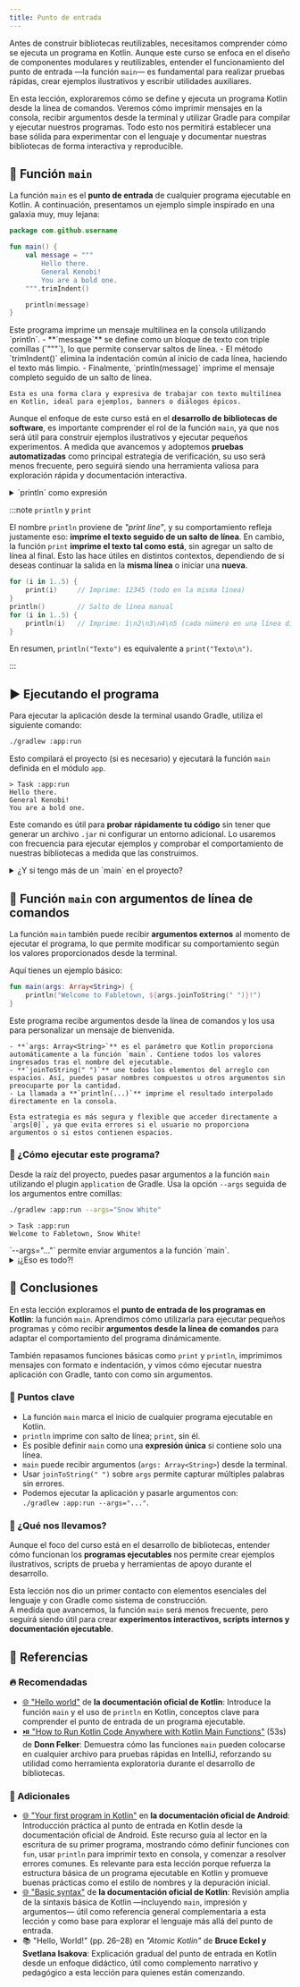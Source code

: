 ```yaml
---
title: Punto de entrada
---
```


<ReadingTime />

Antes de construir bibliotecas reutilizables, necesitamos comprender cómo se ejecuta un programa en Kotlin. Aunque este curso se enfoca en el diseño de componentes modulares y reutilizables, entender el funcionamiento del punto de entrada —la función `main`— es fundamental para realizar pruebas rápidas, crear ejemplos ilustrativos y escribir utilidades auxiliares.

En esta lección, exploraremos cómo se define y ejecuta un programa Kotlin desde la línea de comandos. Veremos cómo imprimir mensajes en la consola, recibir argumentos desde la terminal y utilizar Gradle para compilar y ejecutar nuestros programas.
Todo esto nos permitirá establecer una base sólida para experimentar con el lenguaje y documentar nuestras bibliotecas de forma interactiva y reproducible.

## 🚪 Función `main`

La función `main` es el **punto de entrada** de cualquier programa ejecutable en Kotlin. A continuación, presentamos un ejemplo simple inspirado en una galaxia muy, muy lejana:

```kotlin showLineNumbers title="Función main con mensaje multilínea (app/src/main/kotlin/com/github/username/app.kt)"
package com.github.username

fun main() {
    val message = """
        Hello there.
        General Kenobi!
        You are a bold one.
    """.trimIndent()

    println(message)
}
```

<Explanation>
    Este programa imprime un mensaje multilínea en la consola utilizando `println`.  
    - **`message`** se define como un bloque de texto con triple comillas (`"""`), lo que permite conservar saltos de línea.  
    - El método `trimIndent()` elimina la indentación común al inicio de cada línea, haciendo el texto más limpio.  
    - Finalmente, `println(message)` imprime el mensaje completo seguido de un salto de línea.  

    Esta es una forma clara y expresiva de trabajar con texto multilínea en Kotlin, ideal para ejemplos, banners o diálogos épicos.
</Explanation>

Aunque el enfoque de este curso está en el **desarrollo de bibliotecas de software**, es importante comprender el rol de la función `main`, ya que nos será útil para construir ejemplos ilustrativos y ejecutar pequeños experimentos.
A medida que avancemos y adoptemos **pruebas automatizadas** como principal estrategia de verificación, su uso será menos frecuente, pero seguirá siendo una herramienta valiosa para exploración rápida y documentación interactiva.

<details>
    <summary>`println` como expresión</summary>

    En Kotlin, `println` es una función que devuelve un valor de tipo `Unit`, lo que significa que puede usarse como **una expresión**, no solo como una instrucción.

    Gracias a esto, podemos escribir la función `main` de forma más concisa utilizando la sintaxis de expresión única:

    ```kotlin showLineNumbers title="Versión concisa de main como expresión"
    fun main() = println("Hello, World!")
    ```

    Aunque esta forma es perfectamente válida, **no suele ser la más común** para definir `main`, ya que generalmente se prefiere la versión con bloques `{ ... }` por claridad y extensibilidad.
    Aun así, es útil conocer esta alternativa, especialmente para **programas simples, scripts o ejemplos rápidos**.
</details>

:::note `println` y `print`

El nombre `println` proviene de *"print line"*, y su comportamiento refleja justamente eso: **imprime el texto seguido de un salto de línea**. En cambio, la función `print` **imprime el texto tal como está**, sin agregar un salto de línea al final.
Esto las hace útiles en distintos contextos, dependiendo de si deseas continuar la salida en la **misma línea** o iniciar una **nueva**.

```kotlin showLineNumbers title="Diferencias entre print y println"
for (i in 1..5) {
    print(i)     // Imprime: 12345 (todo en la misma línea)
}
println()        // Salto de línea manual
for (i in 1..5) {
    println(i)   // Imprime: 1\n2\n3\n4\n5 (cada número en una línea distinta)
}
```

En resumen, `println("Texto")` es equivalente a `print("Texto\n")`.

:::

## ▶️ Ejecutando el programa

Para ejecutar la aplicación desde la terminal usando Gradle, utiliza el siguiente comando:

```bash title="En tu terminal"
./gradlew :app:run
```

Esto compilará el proyecto (si es necesario) y ejecutará la función `main` definida en el módulo `app`.

```plaintext title="Salida esperada"
> Task :app:run
Hello there.
General Kenobi!
You are a bold one.
```

Este comando es útil para **probar rápidamente tu código** sin tener que generar un archivo `.jar` ni configurar un entorno adicional.
Lo usaremos con frecuencia para ejecutar ejemplos y comprobar el comportamiento de nuestras bibliotecas a medida que las construimos.

<details>
    <summary>¿Y si tengo más de un `main` en el proyecto?</summary>

    Veremos este tema en detalle más adelante, pero si necesitas cambiar la función `main` que se ejecuta, puedes modificar la siguiente línea en el bloque `application` de tu archivo `build.gradle.kts`:

    ```kotlin showLineNumbers title="build.gradle.kts"
    application {
        // highlight-next-line
        mainClass = "com.github.username.AppKt"
    }
    ```

    Sustituye `"com.github.username.AppKt"` por la ruta completa del archivo `.kt` que contiene el nuevo `main`, ajustado al formato que usa Kotlin al compilar:  
    - Usa el nombre del paquete (como `some.package`)  
    - Añade el nombre del archivo con la primera letra en mayúscula  
    - Agrega el sufijo `Kt` que Kotlin genera automáticamente para los archivos fuente

    Por ejemplo, si tienes un archivo llamado `otherMain.kt` en `app/src/main/kotlin/some/package/`, 
    deberías usar:

    ```kotlin
    mainClass = "some.package.OtherMainKt"
    ```
</details>

## 🧳 Función `main` con argumentos de línea de comandos

La función `main` también puede recibir **argumentos externos** al momento de ejecutar el programa, lo que permite modificar su comportamiento según los valores proporcionados desde la terminal.

Aquí tienes un ejemplo básico:

```kotlin showLineNumbers title="Función main con argumentos (app/src/main/kotlin/com/github/username/app.kt)"
fun main(args: Array<String>) {
    println("Welcome to Fabletown, ${args.joinToString(" ")}!")
}
```

<Explanation>
    Este programa recibe argumentos desde la línea de comandos y los usa para personalizar un mensaje de bienvenida.

    - **`args: Array<String>`** es el parámetro que Kotlin proporciona automáticamente a la función `main`. Contiene todos los valores ingresados tras el nombre del ejecutable.
    - **`joinToString(" ")`** une todos los elementos del arreglo con espacios. Así, puedes pasar nombres compuestos u otros argumentos sin preocuparte por la cantidad.
    - La llamada a **`println(...)`** imprime el resultado interpolado directamente en la consola.

    Esta estrategia es más segura y flexible que acceder directamente a `args[0]`, ya que evita errores si el usuario no proporciona argumentos o si estos contienen espacios.
</Explanation>

### 🚀 ¿Cómo ejecutar este programa?

Desde la raíz del proyecto, puedes pasar argumentos a la función `main` utilizando el plugin `application` de Gradle. Usa la opción `--args` seguida de los argumentos entre comillas:

```bash title="En tu terminal"
./gradlew :app:run --args="Snow White"
```

```plaintext title="📦 Salida esperada"
> Task :app:run
Welcome to Fabletown, Snow White!
```

<Explanation>
    `--args="..."` permite enviar argumentos a la función `main`.
</Explanation>

<details>
    <summary>
        ¡¿Eso es todo?!
    </summary>

    —¡Ja! Apenas estoy calentando... —junta las manos y sonríe—.  
    **¡Compatibilidad con Java... activada!**

    Aunque en Kotlin podemos declarar una función `main` sin clases, eso **no basta** si queremos:

    - Ejecutar el programa desde una herramienta que espera una clase con `public static void main(String[] args)` (como `java -cp` o scripts `.bat/.sh`).
    - Empaquetar un `.jar` ejecutable desde Gradle y correrlo con `java -jar`.
    - Usar la app desde lenguajes o entornos que solo entienden clases Java clásicas (como algunas tareas de Maven o lanzadores en sistemas operativos).
    - Integrar con herramientas de línea de comandos, sistemas de integración continua, o UIs que detectan entradas estáticas (como IntelliJ al crear "Run Configurations" en proyectos mixtos).

    :::info

    Para cubrir estos casos, necesitamos una clase con una función estática, algo que Kotlin **no genera automáticamente**... a menos que se lo pidamos.

    :::

    Por eso existe `@JvmStatic`:

    ```kotlin showLineNumbers title="Función main con @JvmStatic"
    object Launcher {
        @JvmStatic
        fun main(args: Array<String>) {
            println("Modo Java activado.")
        }
    }
    ```

    Esta anotación le dice al compilador que **genere una función `static` real de Java** dentro de la clase `Launcher`, compatible con cualquier herramienta que busque el clásico `public static void main`.

    :::tip Es especialmente útil en proyectos donde:
    
    - Quieres distribuir tu herramienta como un `.jar` ejecutable.
    - Quieres que se pueda invocar desde Java o desde un script de shell.
    - Estás trabajando en bibliotecas multiplataforma, herramientas CLI, plugins de build, o lanzadores.

    :::
</details>

## 🎯 Conclusiones

En esta lección exploramos el **punto de entrada de los programas en Kotlin**: la función `main`. Aprendimos cómo utilizarla para ejecutar pequeños programas y cómo recibir **argumentos desde la línea de comandos** para adaptar el comportamiento del programa dinámicamente.

También repasamos funciones básicas como `print` y `println`, imprimimos mensajes con formato e indentación, y vimos cómo ejecutar nuestra aplicación con Gradle, tanto con como sin argumentos.

### 🔑 Puntos clave

- La función `main` marca el inicio de cualquier programa ejecutable en Kotlin.
- `println` imprime con salto de línea; `print`, sin él.
- Es posible definir `main` como una **expresión única** si contiene solo una línea.
- `main` puede recibir argumentos (`args: Array<String>`) desde la terminal.
- Usar `joinToString(" ")` sobre `args` permite capturar múltiples palabras sin errores.
- Podemos ejecutar la aplicación y pasarle argumentos con:  
  `./gradlew :app:run --args="..."`.

### 🧰 ¿Qué nos llevamos?

Aunque el foco del curso está en el desarrollo de bibliotecas, entender cómo funcionan los **programas ejecutables** nos permite crear ejemplos ilustrativos, scripts de prueba y herramientas de apoyo durante el desarrollo.

Esta lección nos dio un primer contacto con elementos esenciales del lenguaje y con Gradle como sistema de construcción.  
A medida que avancemos, la función `main` será menos frecuente, pero seguirá siendo útil para crear **experimentos interactivos, scripts internos y documentación ejecutable**.

<div className="language-card-container">
    <LanguageCards.PythonCard link="/docs/type-fundamentals/basics/main/py"/>
</div>

## 📖 Referencias

### 🔥 Recomendadas

- [🌐 "Hello world"](https://kotlinlang.org/docs/kotlin-tour-hello-world.html) de **la documentación oficial de Kotlin**: Introduce la función `main` y el uso de `println` en Kotlin, conceptos clave para comprender el punto de entrada de un programa ejecutable.
- [⏯️ "How to Run Kotlin Code Anywhere with Kotlin Main Functions"](https://youtu.be/aZgyvmjm4gA) (53s) de **Donn Felker**: Demuestra cómo las funciones `main` pueden colocarse en cualquier archivo para pruebas rápidas en IntelliJ, reforzando su utilidad como herramienta exploratoria durante el desarrollo de bibliotecas.

### 🔹 Adicionales

- [🌐  "Your first program in Kotlin"](https://developer.android.com/codelabs/basic-android-kotlin-compose-first-program) en **la documentación oficial de Android**: Introducción práctica al punto de entrada en Kotlin desde la documentación oficial de Android. Este recurso guía al lector en la escritura de su primer programa, mostrando cómo definir funciones con `fun`, usar `println` para imprimir texto en consola, y comenzar a resolver errores comunes. Es relevante para esta lección porque refuerza la estructura básica de un programa ejecutable en Kotlin y promueve buenas prácticas como el estilo de nombres y la depuración inicial.
- [🌐 "Basic syntax"](https://kotlinlang.org/docs/basic-syntax.html) de **la documentación oficial de Kotlin**: Revisión amplia de la sintaxis básica de Kotlin —incluyendo `main`, impresión y argumentos— útil como referencia general complementaria a esta lección y como base para explorar el lenguaje más allá del punto de entrada.
- 📚 "Hello, World!" (pp. 26–28) en *"Atomic Kotlin"* de **Bruce Eckel y Svetlana Isakova**: Explicación gradual del punto de entrada en Kotlin desde un enfoque didáctico, útil como complemento narrativo y pedagógico a esta lección para quienes están comenzando.